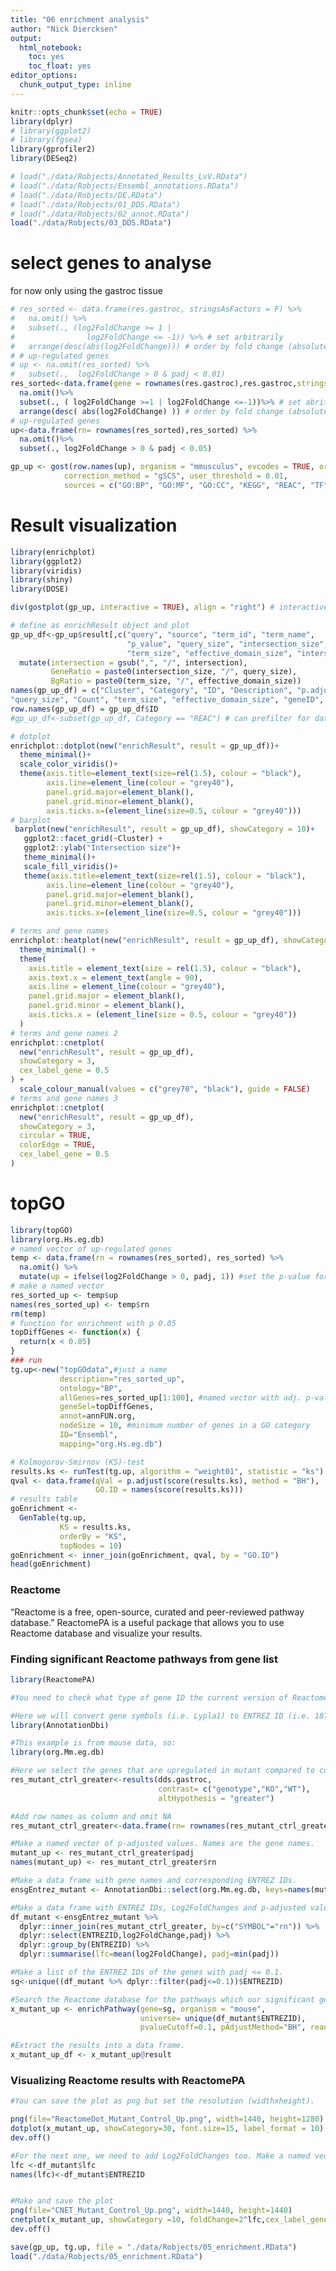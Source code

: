 ```yaml
---
title: "06 enrichment analysis"
author: "Nick Diercksen"
output:
  html_notebook:
    toc: yes
    toc_float: yes
editor_options: 
  chunk_output_type: inline
---
```


```r
knitr::opts_chunk$set(echo = TRUE)
library(dplyr)
# library(ggplot2)
# library(fgsea)
library(gprofiler2)
library(DESeq2)
```



```r
# load("./data/Robjects/Annotated_Results_LvV.RData")
# load("./data/Robjects/Ensembl_annotations.RData")
# load("./data/Robjects/DE.RData")
# load("./data/Robjects/01_DDS.RData")
# load("./data/Robjects/02_annot.RData")
load("./data/Robjects/03_DDS.RData")
```


# select genes to analyse
for now only using the gastroc tissue
```r
# res_sorted <- data.frame(res.gastroc, stringsAsFactors = F) %>%
#   na.omit() %>%
#   subset(., (log2FoldChange >= 1 |
#                log2FoldChange <= -1)) %>% # set arbitrarily
#   arrange(desc(abs(log2FoldChange))) # order by fold change (absolute value)
# # up-regulated genes
# up <- na.omit(res_sorted) %>%
#   subset(.,  log2FoldChange > 0 & padj < 0.01)
res_sorted<-data.frame(gene = rownames(res.gastroc),res.gastroc,stringsAsFactors = F)%>%
  na.omit()%>%
  subset(., ( log2FoldChange >=1 | log2FoldChange <=-1))%>% # set abritarily
  arrange(desc( abs(log2FoldChange) )) # order by fold change (absolute value)
# up-regulated genes
up<-data.frame(rn= rownames(res_sorted),res_sorted) %>%
  na.omit()%>%
  subset(., log2FoldChange > 0 & padj < 0.05)

```

```r
gp_up <- gost(row.names(up), organism = "mmusculus", evcodes = TRUE, ordered_query = TRUE,
            correction_method = "gSCS", user_threshold = 0.01, 
            sources = c("GO:BP", "GO:MF", "GO:CC", "KEGG", "REAC", "TF", "MIRNA", "CORUM", "HP", "HPA", "WP")) # ordered by foldchange; evcodes generates gene names (makes run time longer though)
```


# Result visualization

```r
library(enrichplot)
library(ggplot2)
library(viridis)
library(shiny)
library(DOSE)

div(gostplot(gp_up, interactive = TRUE), align = "right") # interactive plot; circle sizes are in accordance with corresponding term size; term location on the x-axis is fixed and terms from the same GO subtree are located closer to each other

# define as enrichResult object and plot
gp_up_df<-gp_up$result[,c("query", "source", "term_id", "term_name",
                          "p_value", "query_size", "intersection_size",
                          "term_size", "effective_domain_size", "intersection")]%>%
  mutate(intersection = gsub(",", "/", intersection),
         GeneRatio = paste0(intersection_size, "/", query_size),
         BgRatio = paste0(term_size, "/", effective_domain_size))
names(gp_up_df) = c("Cluster", "Category", "ID", "Description", "p.adjust",
"query_size", "Count", "term_size", "effective_domain_size", "geneID", "GeneRatio", "BgRatio")
row.names(gp_up_df) = gp_up_df$ID
#gp_up_df<-subset(gp_up_df, Category == "REAC") # can prefilter for databases of interest

# dotplot
enrichplot::dotplot(new("enrichResult", result = gp_up_df))+
  theme_minimal()+
  scale_color_viridis()+
  theme(axis.title=element_text(size=rel(1.5), colour = "black"),
        axis.line=element_line(colour = "grey40"),
        panel.grid.major=element_blank(),
        panel.grid.minor=element_blank(),
        axis.ticks.x=(element_line(size=0.5, colour = "grey40")))
# barplot
 barplot(new("enrichResult", result = gp_up_df), showCategory = 10)+
   ggplot2::facet_grid(~Cluster) +
   ggplot2::ylab("Intersection size")+
   theme_minimal()+
   scale_fill_viridis()+
   theme(axis.title=element_text(size=rel(1.5), colour = "black"),
        axis.line=element_line(colour = "grey40"),
        panel.grid.major=element_blank(),
        panel.grid.minor=element_blank(),
        axis.ticks.x=(element_line(size=0.5, colour = "grey40")))
```


```r
# terms and gene names
enrichplot::heatplot(new("enrichResult", result = gp_up_df), showCategory = 10) +
  theme_minimal() +
  theme(
    axis.title = element_text(size = rel(1.5), colour = "black"),
    axis.text.x = element_text(angle = 90),
    axis.line = element_line(colour = "grey40"),
    panel.grid.major = element_blank(),
    panel.grid.minor = element_blank(),
    axis.ticks.x = (element_line(size = 0.5, colour = "grey40"))
  )
# terms and gene names 2
enrichplot::cnetplot(
  new("enrichResult", result = gp_up_df),
  showCategory = 3,
  cex_label_gene = 0.5
) +
  scale_colour_manual(values = c("grey70", "black"), guide = FALSE)
# terms and gene names 3
enrichplot::cnetplot(
  new("enrichResult", result = gp_up_df),
  showCategory = 3,
  circular = TRUE,
  colorEdge = TRUE,
  cex_label_gene = 0.5
)

```

# topGO

```r
library(topGO)
library(org.Hs.eg.db)
# named vector of up-regulated genes
temp <- data.frame(rn = rownames(res_sorted), res_sorted) %>%
  na.omit() %>%
  mutate(up = ifelse(log2FoldChange > 0, padj, 1)) #set the p-value for down regulations to 1
# make a named vector
res_sorted_up <- temp$up
names(res_sorted_up) <- temp$rn
rm(temp)
# function for enrichment with p 0.05
topDiffGenes <- function(x) {
  return(x < 0.05)
}
### run
tg.up<-new("topGOdata",#just a name
           description="res_sorted_up",
           ontology="BP",
           allGenes=res_sorted_up[1:100], #named vector with adj. p-values
           geneSel=topDiffGenes,
           annot=annFUN.org,
           nodeSize = 10, #minimum number of genes in a GO category
           ID="Ensembl",
           mapping="org.Hs.eg.db")

# Kolmogorov-Smirnov (KS)-test
results.ks <- runTest(tg.up, algorithm = "weight01", statistic = "ks")
qval <- data.frame(qVal = p.adjust(score(results.ks), method = "BH"),
                   GO.ID = names(score(results.ks)))
# results table
goEnrichment <-
  GenTable(tg.up,
           KS = results.ks,
           orderBy = "KS",
           topNodes = 10)
goEnrichment <- inner_join(goEnrichment, qval, by = "GO.ID")
head(goEnrichment)

```


### Reactome

"Reactome is a free, open-source, curated and peer-reviewed pathway database." ReactomePA is a useful package that allows you to use Reactome database and visualize your results.

### Finding significant Reactome pathways from gene list

```r
library(ReactomePA)

#You need to check what type of gene ID the current version of ReactomePA accepts: This can be ENTREZ ID, ENSEMBL ID etc.

#Here we will convert gene symbols (i.e. Lypla1) to ENTREZ ID (i.e. 18777). For this we need the following packages:
library(AnnotationDbi) 

#This example is from mouse data, so:
library(org.Mm.eg.db)

#Here we select the genes that are upregulated in mutant compared to control
res_mutant_ctrl_greater<-results(dds.gastroc, 
                                 contrast= c("genotype","KO","WT"),
                                 altHypothesis = "greater") 

#Add row names as column and omit NA
res_mutant_ctrl_greater<-data.frame(rn= rownames(res_mutant_ctrl_greater),res_mutant_ctrl_greater) %>% na.omit()

#Make a named vector of p-adjusted values. Names are the gene names.
mutant_up <- res_mutant_ctrl_greater$padj 
names(mutant_up) <- res_mutant_ctrl_greater$rn

#Make a data frame with gene names and corresponding ENTREZ IDs.
ensgEntrez_mutant <- AnnotationDbi::select(org.Mm.eg.db, keys=names(mutant_up), columns='ENSEMBLID', keytype='SYMBOL')

#Make a data frame with ENTREZ IDs, Log2FoldChanges and p-adjusted values.
df_mutant <-ensgEntrez_mutant %>%
  dplyr::inner_join(res_mutant_ctrl_greater, by=c("SYMBOL"="rn")) %>% 
  dplyr::select(ENTREZID,log2FoldChange,padj) %>% 
  dplyr::group_by(ENTREZID) %>%
  dplyr::summarise(lfc=mean(log2FoldChange), padj=min(padj))

#Make a list of the ENTREZ IDs of the genes with padj <= 0.1.
sg<-unique((df_mutant %>% dplyr::filter(padj<=0.1))$ENTREZID)

#Search the Reactome database for the pathways which our significant genes are annotated to. 
x_mutant_up <- enrichPathway(gene=sg, organism = "mouse", 
                             universe= unique(df_mutant$ENTREZID), 
                             pvalueCutoff=0.1, pAdjustMethod="BH", readable=T)

#Extract the results into a data frame.
x_mutant_up_df <- x_mutant_up@result
```

### Visualizing Reactome results with ReactomePA

```r
#You can save the plot as png but set the resolution (widthxheight).

png(file="ReactomeDot_Mutant_Control_Up.png", width=1440, height=1280)
dotplot(x_mutant_up, showCategory=30, font.size=15, label_format = 10) + ggtitle("Mutant vs Control Upregulated") + theme(plot.title = element_text(size = 30, face = "bold"))
dev.off()

#For the next one, we need to add Log2FoldChanges too. Make a named vector just like we did with p-adjusted values before.
lfc <-df_mutant$lfc
names(lfc)<-df_mutant$ENTREZID


#Make and save the plot
png(file="CNET_Mutant_Control_Up.png", width=1440, height=1440)
cnetplot(x_mutant_up, showCategory =10, foldChange=2^lfc,cex_label_gene = 1.2, cex_label_category = 1.8) + ggtitle("Mutant vs Control Upregulated") + theme(plot.title = element_text(size = 40, face = "bold"))
dev.off()
```



```r
save(gp_up, tg.up, file = "./data/Robjects/05_enrichment.RData")
load("./data/Robjects/05_enrichment.RData")
```

